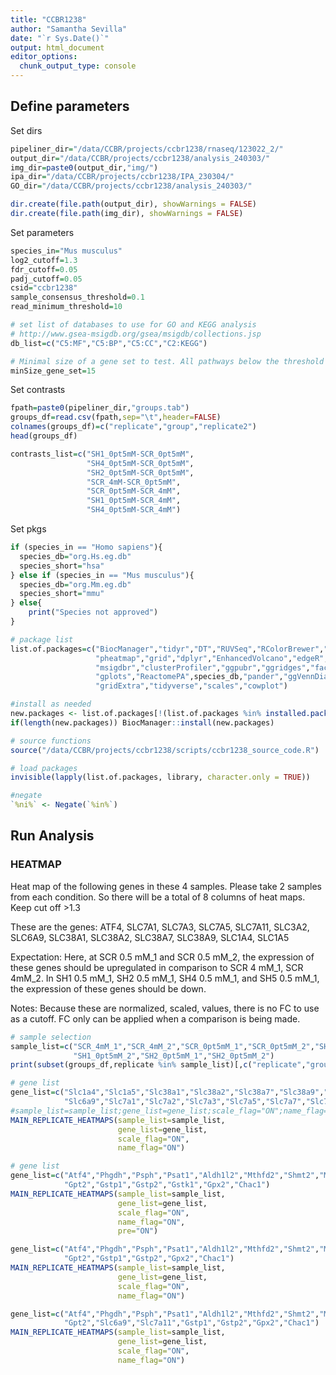 ```yaml
---
title: "CCBR1238"
author: "Samantha Sevilla"
date: "`r Sys.Date()`"
output: html_document
editor_options: 
  chunk_output_type: console
---
```

## Define parameters

Set dirs
```r
pipeliner_dir="/data/CCBR/projects/ccbr1238/rnaseq/123022_2/"
output_dir="/data/CCBR/projects/ccbr1238/analysis_240303/"
img_dir=paste0(output_dir,"img/")
ipa_dir="/data/CCBR/projects/ccbr1238/IPA_230304/"
GO_dir="/data/CCBR/projects/ccbr1238/analysis_240303/"

dir.create(file.path(output_dir), showWarnings = FALSE)
dir.create(file.path(img_dir), showWarnings = FALSE)
```

Set parameters
```r
species_in="Mus musculus"
log2_cutoff=1.3
fdr_cutoff=0.05
padj_cutoff=0.05
csid="ccbr1238"
sample_consensus_threshold=0.1
read_minimum_threshold=10

# set list of databases to use for GO and KEGG analysis
# http://www.gsea-msigdb.org/gsea/msigdb/collections.jsp
db_list=c("C5:MF","C5:BP","C5:CC","C2:KEGG")

# Minimal size of a gene set to test. All pathways below the threshold are excluded.
minSize_gene_set=15
```

Set contrasts
```r
fpath=paste0(pipeliner_dir,"groups.tab")
groups_df=read.csv(fpath,sep="\t",header=FALSE)
colnames(groups_df)=c("replicate","group","replicate2")
head(groups_df)  

contrasts_list=c("SH1_0pt5mM-SCR_0pt5mM",
                 "SH4_0pt5mM-SCR_0pt5mM",
                 "SH2_0pt5mM-SCR_0pt5mM",
                 "SCR_4mM-SCR_0pt5mM",
                 "SCR_0pt5mM-SCR_4mM",
                 "SH1_0pt5mM-SCR_4mM",
                 "SH4_0pt5mM-SCR_4mM")
```

Set pkgs
```r
if (species_in == "Homo sapiens"){
  species_db="org.Hs.eg.db"
  species_short="hsa"
} else if (species_in == "Mus musculus"){
  species_db="org.Mm.eg.db"
  species_short="mmu"
} else{
    print("Species not approved")
}

# package list
list.of.packages=c("BiocManager","tidyr","DT","RUVSeq","RColorBrewer","textshape",
                   "pheatmap","grid","dplyr","EnhancedVolcano","edgeR","DESeq2","ggplot2","plotly",
                   "msigdbr","clusterProfiler","ggpubr","ggridges","factoextra",
                   "gplots","ReactomePA",species_db,"pander","ggVennDiagram","fgsea","stringr",
                   "gridExtra","tidyverse","scales","cowplot")

#install as needed
new.packages <- list.of.packages[!(list.of.packages %in% installed.packages()[,"Package"])]
if(length(new.packages)) BiocManager::install(new.packages)

# source functions
source("/data/CCBR/projects/ccbr1238/scripts/ccbr1238_source_code.R")

# load packages
invisible(lapply(list.of.packages, library, character.only = TRUE))

#negate
`%ni%` <- Negate(`%in%`)
```

## Run Analysis

### HEATMAP

Heat map of the following genes in these 4 samples. Please take 2 samples from each condition. So there will be a total of 8 columns of heat maps. Keep cut off >1.3

These are the genes: ATF4, SLC7A1, SLC7A3, SLC7A5, SLC7A11, SLC3A2, SLC6A9, SLC38A1, SLC38A2, SLC38A7, SLC38A9, SLC1A4, SLC1A5

Expectation: Here, at SCR 0.5 mM_1 and SCR 0.5 mM_2, the expression of these genes should be upregulated in comparison to SCR 4 mM_1, SCR 4mM_2. In SH1 0.5 mM_1, SH2 0.5 mM_1, SH4 0.5 mM_1, and SH5 0.5 mM_1, the expression of these genes should be down.

Notes: Because these are normalized, scaled, values, there is no FC to use as a cutoff. FC only can be applied when a comparison is being made.

```r
# sample selection
sample_list=c("SCR_4mM_1","SCR_4mM_2","SCR_0pt5mM_1","SCR_0pt5mM_2","SH1_0pt5mM_1",
              "SH1_0pt5mM_2","SH2_0pt5mM_1","SH2_0pt5mM_2")
print(subset(groups_df,replicate %in% sample_list)[,c("replicate","group")])

# gene list
gene_list=c("Slc1a4","Slc1a5","Slc38a1","Slc38a2","Slc38a7","Slc38a9","Slc3a2",
            "Slc6a9","Slc7a1","Slc7a2","Slc7a3","Slc7a5","Slc7a7","Slc7a11")
#sample_list=sample_list;gene_list=gene_list;scale_flag="ON";name_flag="ON"
MAIN_REPLICATE_HEATMAPS(sample_list=sample_list,
                        gene_list=gene_list,
                        scale_flag="ON",
                        name_flag="ON")

# gene list
gene_list=c("Atf4","Phgdh","Psph","Psat1","Aldh1l2","Mthfd2","Shmt2","Mthfd1l","Cth","Bcat1",
            "Gpt2","Gstp1","Gstp2","Gstk1","Gpx2","Chac1")
MAIN_REPLICATE_HEATMAPS(sample_list=sample_list,
                        gene_list=gene_list,
                        scale_flag="ON",
                        name_flag="ON",
                        pre="ON")

gene_list=c("Atf4","Phgdh","Psph","Psat1","Aldh1l2","Mthfd2","Shmt2","Mthfd1l","Cth","Bcat1",
            "Gpt2","Gstp1","Gstp2","Gpx2","Chac1")
MAIN_REPLICATE_HEATMAPS(sample_list=sample_list,
                        gene_list=gene_list,
                        scale_flag="ON",
                        name_flag="ON")

gene_list=c("Atf4","Phgdh","Psph","Psat1","Aldh1l2","Mthfd2","Shmt2","Mthfd1l","Cth","Bcat1",
            "Gpt2","Slc6a9","Slc7a11","Gstp1","Gstp2","Gpx2","Chac1")
MAIN_REPLICATE_HEATMAPS(sample_list=sample_list,
                        gene_list=gene_list,
                        scale_flag="ON",
                        name_flag="ON")

```
